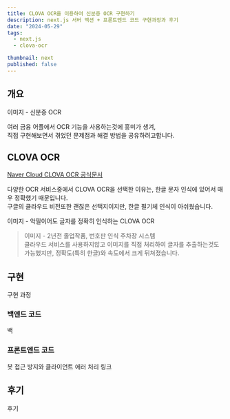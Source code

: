```yaml
---
title: CLOVA OCR을 이용하여 신분증 OCR 구현하기
description: next.js 서버 액션 + 프론트엔드 코드 구현과정과 후기
date: "2024-05-29"
tags:
  - next.js
  - clova-ocr

thumbnail: next
published: false
---
```


## 개요

이미지 - 신분증 OCR

여러 금융 어플에서 OCR 기능을 사용하는것에 흥미가 생겨,\
직접 구현해보면서 겪었던 문제점과 해결 방법을 공유하려고합니다.

## CLOVA OCR

[Naver Cloud CLOVA OCR 공식문서](https://www.ncloud.com/product/aiService/ocr)

다양한 OCR 서비스중에서 CLOVA OCR을 선택한 이유는, 한글 문자 인식에 있어서 매우 정확했기 때문입니다.\
구글의 클라우드 비전또한 괜찮은 선택지이지만, 한글 필기체 인식이 아쉬웠습니다.

이미지 - 악필이어도 글자를 정확히 인식하는 CLOVA OCR

> 이미지 - 2년전 졸업작품, 번호판 인식 주차장 시스템 \
> 클라우드 서비스를 사용하지않고 이미지를 직접 처리하여 글자를 추출하는것도 가능했지만, 정확도(특히 한글)와 속도에서 크게 뒤쳐졌습니다.

## 구현

구현 과정

### 백엔드 코드

백

### 프론트엔드 코드

봇 접근 방지와 클라이언트 에러 처리 링크

## 후기

후기
